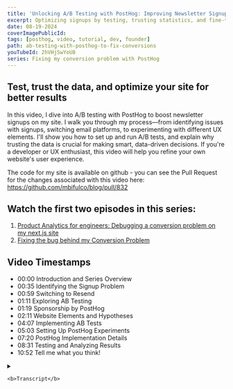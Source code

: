```yaml
---
title: 'Unlocking A/B Testing with PostHog: Improving Newsletter Signups'
excerpt: Optimizing signups by testing, trusting statistics, and fine-tuning UX using data from PostHog
date: 08-19-2024
coverImagePublicId:
tags: [posthog, video, tutorial, dev, founder]
path: ab-testing-with-posthog-to-fix-conversions
youTubeId: 2hVHjSwYoU8
series: Fixing my conversion problem with PostHog
---
```


## Test, trust the data, and optimize your site for better results

In this video, I dive into A/B testing with PostHog to boost newsletter signups on my site. I walk you through my process—from identifying issues with signups, switching email platforms, to experimenting with different UX elements. I'll show you how to set up and run A/B tests, and explain why trusting the data is crucial for making smart, data-driven decisions. If you're a developer or UX enthusiast, this video will help you refine your own website's user experience.

The code for my site is available on github - you can see the Pull Request for the changes associated with this video here: https://github.com/mbifulco/blog/pull/832

## Watch the first two episodes in this series:

1. [Product Analytics for engineers: Debugging a conversion problem on my next.js site](https://mikebifulco.com/posts/debugging-a-conversion-problem-on-my-nextjs-site)
2. [Fixing the bug behind my Conversion Problem](https://mikebifulco.com/posts/fixing-my-conversion-problem)

## Video Timestamps

- 00:00 Introduction and Series Overview
- 00:35 Identifying the Signup Problem
- 00:59 Switching to Resend
- 01:11 Exploring AB Testing
- 01:19 Sponsorship by PostHog
- 02:11 Website Elements and Hypotheses
- 04:07 Implementing AB Tests
- 05:03 Setting Up PostHog Experiments
- 07:20 PostHog Implementation Details
- 08:31 Testing and Analyzing Results
- 10:52 Tell me what you think!

<details>

  <summary>

    <b>Transcript</b>

  </summary>

[00:00:00] **Mike Bifulco:** Hello, and welcome back to tiny improvements. My name is Mike And since we last talked, I've been working on a problem on my website. This is the third video in a series that I'm doing on trying to get people, to sign up for my newsletter.

[00:00:11] If you're new here, I read a weekly newsletter called tiny improvements.

[00:00:13] That is meant for product developers, startup founders, indie hackers, people who are interested in building products. Where I share the things that I've learned, building products that companies like Google and Stripe and Microsoft, and more recently building a venture capital backed startup I'm co-founder of a company called Craftwork. We went through Y Combinator last summer. And so this is my way of giving back. I'm trying to give away the things that I know for free, because I've been really lucky in my career.

[00:00:34] And I want you to be as lucky as I have been. So since you're here, let's talk about where we've been in the first video. I discovered that I had a problem with signups and people weren't subscribing. I was using convert kit for my newsletter at the time and was having some sort of mystery problem with signups.

[00:00:47] So I added a bunch of telemetry to show me when signups were happening and to try and detect failures from that experience, I found that. I was getting some mystery failures with convert kit in my implementation of my newsletter signup form. And that's [00:01:00] what led me to what I did in the second video, which is where I replaced convert kit with Resend.

[00:01:03] So now I use Resend email platform for both sending my newsletters and getting people to sign up for my mailing list. That's been really nice so far. In this video I'm exploring the next thing I wanted to get into, which is AB testing stuff on my site.

[00:01:16] So let's take a look at that and see what that actually means in practice.

## Sponsored by Posthog

[00:01:19] **Mike Bifulco:** Hey, all this video series is sponsored by PostHog. After seeing my first video, they reached out about a sponsorship, which is really cool.

[00:01:25] And frankly, I'm flattered to see it. I was planning on making these videos either way and that's because I really enjoy PostHog. I also really enjoy building products and seeing things improve over time. . I wouldn't take a sponsorship from something that I don't believe in and don't use, I hope you're enjoying this series and I hope you're learning something.

[00:01:39] If you're really into it, it might also be worth giving. PostHog a shot. One of my favorite things about the platform is that they're free tiers, unbelievably generous. You can get a whole lot out of PostHog for free before paying anything to decide if it's worth it for you.

[00:01:50] There's also a self host option. If you want to go that route and PostHog also has a ton of open source software, which means you can have influence over the product itself.

[00:01:58] I think that's really amazing. And the team has been [00:02:00] super responsive so far. So if you want to check it out, go to PostHog dot com slash Mike Bifulco. There'll be a link in the description. It will let them know I sent you and it means a lot to me.

[00:02:09] Thanks so much. I hope you enjoy the rest of the video.

[00:02:11] Okay, this is my site and this is one of the things that I'm interested in testing to see if I can make a difference in the amount of people signing up.

[00:02:17] When you visit my site, read one of my newsletters or any of the articles on my site. There's a bunch of things that are made available at the top of the pages, a cover image and a title things you're probably used to seeing, I have this nice dynamic. Table of contents, which is really helpful I also record audio versions of some posts, which is why we see this podcast embedded here. if we scroll through the post, when you get towards the end of it, a couple of things happen.

[00:02:36] This pop-up, that just flew in from the left is a thing called polite pop. This is where the first call to action typically comes for someone to subscribe to my newsletter. I've got a couple of hypotheses on how we can do better here. What I want to do is test the copy.

[00:02:48] That's rendered here to see if there's maybe a different treatment, that we can show. To people to get them more compelled to sign up. I might also choose to remove this. It kind of is just an ag and I think people are really well-trained to just dismiss pop-ups and [00:03:00] try and get them out of their face.

[00:03:01] And it's a little bit of a rude experience while you're on a site. I see loads of people coming to my site and clicking this. No thanks button. I've got tons of telemetry on that. That may not be long for this world.

[00:03:09] The other thing that I see, and I think this is worth testing straight away is at the bottom of each post.

[00:03:14] I have this giant banner, which is this big striking thing that says ship products that matter. And I really like this. This is something I workshopped for awhile, trying to come up with a slogan or phrase, something that was sort of attention grabbing. That's supposed to give people a reason to sign up.

[00:03:28] However, I think what I've done here is I built something that is so different from everything else. That's that seen on my site that. By the time you get down here, as you scroll down and you get this great big dark banner that appears, it's pretty obvious that the article is over and then I'm not giving you any more value here. And so what I want to test is if I can replace this with something that's a little more subtle.

[00:03:47] So maybe not a giant banner like this, but something that says, Hey, I write this cool newsletter. I think you might like it. Please subscribe. And maybe Tiki into people's psychology a little bit to keep them reading on the page. watching back some replays of people visiting the site. [00:04:00] It's pretty common to see someone get to about here and go away.

[00:04:02] And if they leave before they get down here, I've lost. So. we're going to try a couple of things here and that's. Where AB testing comes in.

## A-B Testing in PostHog

[00:04:08] an AB test is exactly what it sounds like. I have version a version B and sometimes C D E F a number of different versions of one bit of user experience that I want to test against each other to see how they perform. The idea here is to see that if I do this versus that is one going to get me more people signing up for my newsletter or not.

[00:04:24] **Mike Bifulco:** And we can kind of test some hypothesis from there. Now there's some really important statistics involved in how this works. What I really like is that when you collect data, the math will tell a story. And if you're willing to trust the math and listen to what the statistics say, you can probably make a good data driven decision to move yourself from doing well, to doing better and incremental change over time will do really well.

[00:04:46] But you have to be comfortable with trusting what the statistics say. And let me be the first to tell you that there's a lot to learn about that, and it can be really counter-intuitive. I am far from a statistics expert. I have learned a lot of mathematics in my life.

[00:04:57] You have to learn to trust the statistics. [00:05:00] And so that's what we're going to try to do here. Let me get off my high horse. Let's talk about this. So this is my first experiment is called newsletter banner treatments. So you give it a name, which is a human readable thing, and then our feature flag key.

[00:05:10] So this is the key that we'll use programmatically to make decisions based on this experiment. So I gave it newsletter banner treatments as the key. The description here again is a human readable thing. It's meant for me when I go review these later on to see what this experiment was all about.

[00:05:23] So I may fill this in with more detail, but the idea is I want to test different UX presentations of the newsletter banner that appears at the bottom of articles. To see which one performs best.

[00:05:32] By default PostHog will give you a control, which is the fallback value. So the control is meant to be in scientific method speak.

[00:05:39] That means the thing that we know how it performs and the baseline for the experience right now, that's that big dark banner that I show on my site that I was just showing you that people sort of. Seem to scatter away from. I'm running two tests against that in this case. So I'm going to test a simple implementation and a hero implementation. Those are bits of UI that I've built alternatives for.

[00:05:58] And I'll show you what they look like. [00:06:00] So if I come through and I hit, continue on this experiment, we'll see that PostHog does a little bit of thinking. And it goes to do some give me some numbers on roughly what this would look like. And what I want to check is my newsletter subscribed event.

[00:06:11] So I'm hoping to see more of these newsletter subscribed things happening. With one variant of this versus the other, they'll probably all perform slightly differently. We're going to pick the one that wins out of the three. So. I've picked the event that I want to use. If I go to the next page here, what I get is the goal for the experiment.

[00:06:28] So this now shows me everything in one view. What it's saying at the very top is this is a draft. I haven't actually started it yet. By results are not significant, meaning I haven't collected enough data to make a decision. And the feature flags name is here.

[00:06:39] Down here, we get implementation details from PostHog, which is literally code snippets that you can use in your application. So you can switch through these and see what they look like.

[00:06:47] There's react native there's no, there's Ruby, all kinds of stuff in here. What's really cool is they show you exactly how to do this. So you load the feature flag using the feature flags name. If you have a user ID, like an email address, if someone's logged in, you can pass that [00:07:00] into, they always get a consistent experience per user. And then you make a decision based on what comes back. So the feature flag will say for this person render a simple one. It might come back and say for this person render a hero one and you do different things based on that. So what I'll do is I'll hit launch on this thing, It'll sort of thing for a second and go live and I'll, show you what the implementation looks like, next.

[00:07:20] Okay, implementation time. So I'm using post hogs library called PostHog JS.

[00:07:26] Thanks sports, some really nice react components, which I'm using in this implementation here. So this experiment name, newsletter, banner treatments is what we just saw on the site. These are the three different experiment variants.

[00:07:35] So these are the things that the experiment will tell me to render for different users. And we'll collect data on that. And I'm using a thing called PostHog feature, which is a react component exported by post hog, which takes in the name of the flag. As well as the part of the experiment to match.

[00:07:50] So what this is saying is we're going to do this with the newsletter experiment. So if it comes back and says control, we're going to render this thing, the fancy component, which is the newsletter banner that's currently shown on [00:08:00] the site with the dark background.

[00:08:01] I've created two other variants. The simple one here is based on a fairly standard tailwind component library. And this one called hero is one that I was using on other pages on my site, but wasn't consistently showing on the bottom of articles.

[00:08:13] now I'm taking all three of these things. And for about a third of users, I'll show each one of these and we'll track. How many of them convert to newsletter subscriptions over the next. Week or so, and we'll see what comes back.

[00:08:23] Next thing to see is what this looks like in the browser, because PostHog also provides some tools for you to be able to poke around with these and make sure it works well before you roll it out to your users.

## PostHog's A-B Testing tools in the browser

[00:08:31] **Mike Bifulco:** All right back here on post-talk and here's what I want to show you.

[00:08:35] from any page on PostHog, you can get to this handy thing called toolbar. If I click into this, this gives me the ability to launch a PostHog specific toolbar within the context of my site. So it doesn't really fancy injection of content. And it renders PostHog using what I believe is a Chrome extension.

[00:08:50] And so if I click on this, it's going to load my local host, which I've told is where I'm running my site. This is what the tool bar looks like.

[00:08:55] Typically you'll see it. Like this, when it first comes up and we're really interested in this [00:09:00] feature flags. Functionality here. So there's a bunch of things here. You can do actions and heat maps and all kinds of stuff like that. But let's take a look at feature flags first. I'm going to navigate to one of my newsletters, the most recent one, we were just checking this out and I'm going to scroll to the bottom and I'm going to go to this feature flags thing here and already something looks different, This is not the banner that was showing before. And this is a sign that my experiment is working. you can see here, I can manually override the experiments that I'm seeing personally in development.

[00:09:25] And as I toggle through these, I get three different presentations. this one might look familiar. This is the hero one I had before. This is the simple implementation that I wanted to take a look at. And then here's the control implementation. the important thing to test here is we're trying to test things that could produce the same output against each other. When users come to this page, I want to make sure they can submit this form and get the output that I want from each of them, which is that newsletter subscribed event.

[00:09:46] So from this control one, This is a newsletter subscription form. First name and email address is exactly what we want to see the simple form, same thing. First name, email address, and then the hero form. Once again, first name and email address. So. [00:10:00] All the primitives are here. I have three different variants of this thing.

[00:10:03] The next thing to do is to set this live and just record some traffic for awhile. there are some statistical minimums. We have to get a certain amount of users interacting with each one of these, to be able to say whether it worked or not. And the next part is just waiting. So we're going to spin this up on PostHog.

[00:10:17] We're going to collect some data over the next week or two, however long it takes, and then we'll start to make some decisions based on that and go into the next step from there.

[00:10:23] So that's all there is to it. It's a little bit of implementation. It's a little bit of work to set up the three different variants, but now I need to trust the statistics. I need to listen to what comes back from post-hoc as the experiment runs. And tweak my site design based on the data that comes back. My guess is it'll probably take about two weeks for this to come back with meaningful results. But lucky for me, I can run a couple of experiments in parallel, as long as the two different experiments don't interfere with each other. I can probably still draw a valid conclusion from it. So over the next week or so I'll watch this and I'll see what happens.

## What do you think?

[00:10:52] **Mike Bifulco:** If you've been hanging on for the whole series so far, I'm really curious what you think of this.

[00:10:55] Is this something you would find useful for your site? Do you have an idea of experiments you'd like to run? Do you have [00:11:00] questions about this stuff?

[00:11:01] I spent a bunch of my career working in design and user experience. So this sort of thing is a process that I really enjoy, but I can understand that it might be frustrating too, especially if you just want to get to results.

[00:11:10] If you have questions for me, feel free to drop them in the comments. . Your ideas are always welcome here. There's no criticism too big or too small. I'd love to hear what you're thinking. Thanks so much. My name is Mike bi-fold co this is tiny improvements and we'll catch up for the next one.

</details>
